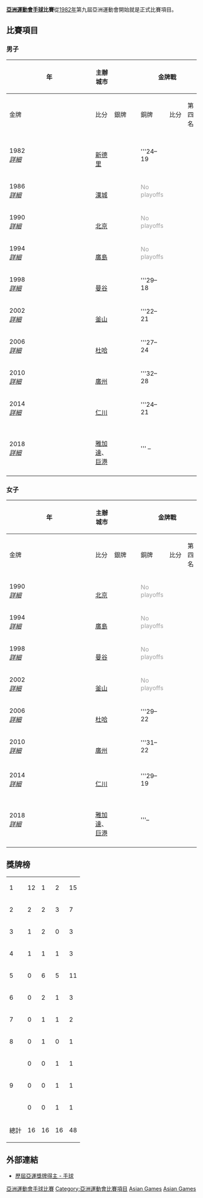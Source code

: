 '''[[亞洲運動會|亞洲運動會]][[手球|手球]]比賽'''從[[1982年亞洲運動會|1982年]]第九屆亞洲運動會開始就是正式比賽項目。

==比賽項目==
===男子===
{| class="wikitable" style="font-size:90%; width: 98%; text-align: center;"
!rowspan=2 width=5%|年
!rowspan=2 width=10%|主辦城市 
|width=1% rowspan=12| 
!colspan=3|金牌戰 
|width=1% rowspan=12| 
!colspan=3|銅牌戰 
|-
!width=15%|金牌 
!width=8%|比分 
!width=15%|銀牌 
!width=15%|銅牌
!width=8%|比分 
!width=15%|第四名
|- bgcolor=#D0E7FF
|1982<br />''[[1982年亞洲運動會手球比賽|詳細]]''
|{{IND}}<br />[[新德里|新德里]]
|{{hb-big|CHN}}
|'''24–19
|{{Hb-big|JPN}}
|{{Hb-big|KOR}}
|'''32–22
|{{Hb-big|KUW}}
|- 
|1986<br />''[[1986年亞洲運動會手球比賽|詳細]]''
|{{KOR}}<br />[[漢城|漢城]]
|{{Hb-big|KOR}}
|<font color=#A0A0A0>No playoffs</font>
|{{Hb-big|CHN}}
|{{Hb-big|JPN}}
|<font color=#A0A0A0>No playoffs</font>
|{{Hb-big|KUW}}
|- bgcolor=#D0E7FF
|1990<br />''[[1990年亞洲運動會手球比賽|詳細]]''
|{{CHN}}<br />[[北京|北京]]
|{{Hb-big|KOR}}
|<font color=#A0A0A0>No playoffs</font>
|{{Hb-big|JPN}}
|{{Hb-big|KSA}}
|<font color=#A0A0A0>No playoffs</font>
|{{Hb-big|CHN}}
|- 
|1994<br />''[[1994年亞洲運動會手球比賽|詳細]]''
|{{JPN}}<br />[[廣島|廣島]]
|{{Hb-big|KOR}}
|<font color=#A0A0A0>No playoffs</font>
|{{Hb-big|JPN}}
|{{Hb-big|CHN}}
|<font color=#A0A0A0>No playoffs</font>
|{{Hb-big|KUW}}
|- bgcolor=#D0E7FF
|1998<br />''[[1998年亞洲運動會手球比賽|詳細]]''
|{{THA}}<br />[[曼谷|曼谷]]
|{{Hb-big|KOR}}
|'''29–18
|{{Hb-big|KUW}}
|{{Hb-big|JPN}}
|'''28–23
|{{Hb-big|IRI}}
|- 
|2002<br />''[[2002年亞洲運動會手球比賽|詳細]]''
|{{KOR}}<br />[[釜山|釜山]]
|{{Hb-big|KOR}}
|'''22–21
|{{Hb-big|KUW}}
|{{Hb-big|QAT}}
|'''28–21
|{{Hb-big|JPN}}
|- bgcolor=#D0E7FF
|2006<br />''[[2006年亞洲運動會手球比賽|詳細]]''
|{{QAT}}<br />[[杜哈|杜哈]]
|{{Hb-big|KUW}}
|'''27–24
|{{Hb-big|QAT}}
|{{Hb-big|IRI}}
|'''31–27
|{{Hb-big|KOR}}
|- 
|2010<br />''[[2010年亞洲運動會手球比賽|詳細]]'' 
|{{CHN}}<br />[[廣州|廣州]]
|{{Hb-big|KOR}}
|'''32–28
|{{Hb-big|IRI}}
|{{Hb-big|JPN}}
|'''27–20
|{{Hb-big|KSA}}
|- bgcolor=#D0E7FF
|2014<br />''[[2014年亞洲運動會手球比賽|詳細]]''
|{{KOR}}<br />[[仁川|仁川]]
|{{Hb-big|QAT}}
|'''24–21
|{{Hb-big|KOR}}
|{{Hb-big|BHR}}
|'''28–25
|{{Hb-big|IRI}}
|- 
|2018<br />''[[2018年亞洲運動會手球比賽|詳細]]'' 
|{{INA}}<br />[[雅加達|雅加達]]、[[巨港|巨港]]
|{{Hb-big| }}
|''' –
|{{Hb-big| }}
|{{Hb-big| }}
|''' –
|{{Hb-big| }}
|- 
|}

===女子===
{| class="wikitable" style="font-size:90%; width: 98%; text-align: center;"
!rowspan=2 width=5%|年
!rowspan=2 width=10%|主辦城市 
|width=1% rowspan=12| 
!colspan=3|金牌戰 
|width=1% rowspan=12| 
!colspan=3|銅牌戰 
|-
!width=15%|金牌 
!width=8%|比分 
!width=15%|銀牌 
!width=15%|銅牌
!width=8%|比分 
!width=15%|第四名
|- style="background: #D0E6FF;"
|1990<br />''[[1990年亞洲運動會手球比賽|詳細]]''
|{{CHN}}<br />[[北京|北京]]
|{{hbw-big|KOR}}
|<font color=#A0A0A0>No playoffs</font>
|{{hbw-big|CHN}}
|{{hbw-big|TPE}}
|<font color=#A0A0A0>No playoffs</font>
|{{hbw-big|PRK}}
|- 
|1994<br />''[[1994年亞洲運動會手球比賽|詳細]]''
|{{JPN}}<br />[[廣島|廣島]]
|{{hbw-big|KOR}}
|<font color=#A0A0A0>No playoffs</font>
|{{hbw-big|JPN}}
|{{hbw-big|CHN}}
|<font color=#A0A0A0>No playoffs</font>
|{{hbw-big|KAZ}}
|- style="background: #D0E6FF;"
|1998<br />''[[1998年亞洲運動會手球比賽|詳細]]''
|{{THA}}<br />[[曼谷|曼谷]]
|{{hbw-big|KOR}}
|<font color=#A0A0A0>No playoffs</font>
|{{hbw-big|PRK}}
|{{hbw-big|JPN}}
|<font color=#A0A0A0>No playoffs</font>
|{{hbw-big|CHN}}
|- 
|2002<br />''[[2002年亞洲運動會手球比賽|詳細]]''
|{{KOR}}<br />[[釜山|釜山]]
|{{hbw-big|KOR}}
|<font color=#A0A0A0>No playoffs</font>
|{{hbw-big|KAZ}}
|{{hbw-big|CHN}}
|<font color=#A0A0A0>No playoffs</font>
|{{hbw-big|JPN}}
|- style="background: #D0E6FF;"
|2006<br />''[[2006年亞洲運動會手球比賽|詳細]]''
|{{QAT}}<br />[[杜哈|杜哈]]
|{{hbw-big|KOR}}
|'''29–22
|{{hbw-big|KAZ}}
|{{hbw-big|JPN}}
|'''25–22
|{{hbw-big|CHN}}
|- 
|2010<br />''[[2010年亞洲運動會手球比賽|詳細]]'' 
|{{CHN}}<br />[[廣州|廣州]]
|{{Hb-big|CHN}}
|'''31–22
|{{Hb-big|JPN}}
|{{Hb-big|KOR}}
|'''38–26
|{{Hb-big|KAZ}}
|-
|- bgcolor=#D0E7FF
|2014<br />''[[2014年亞洲運動會手球比賽|詳細]]''
|{{KOR}}<br />[[仁川|仁川]]
|{{Hb-big|KOR}}
|'''29–19
|{{Hb-big|JPN}}
|{{Hb-big|KAZ}}
|'''27–26
|{{Hb-big|CHN}}
|- 
|2018<br />''[[2018年亞洲運動會手球比賽|詳細]]'' 
|{{INA}}<br />[[雅加達|雅加達]]、[[巨港|巨港]]
|{{Hb-big| }}
|'''–
|{{Hb-big| }}
|{{Hb-big| }}
|'''–
|{{Hb-big| }}
|- 
|}

==獎牌榜==
{| {{RankedMedalTable|nation-width=200px}}
|-
| 1 ||align=left| {{flagIOC2|KOR|Asian Games}} || 12|| 1 || 2 || 15
|-
| 2 ||align=left| {{flagIOC2|CHN|Asian Games}} || 2 || 2 || 3 || 7
|-
| 3 ||align=left| {{flagIOC2|KUW|Asian Games}} || 1 || 2 || 0 || 3
|-
| 4 ||align=left| {{flagIOC2|QAT|Asian Games}} || 1 || 1 || 1 || 3
|-
| 5 ||align=left| {{flagIOC2|JPN|Asian Games}} || 0 || 6 || 5 || 11
|-
| 6 ||align=left| {{flagIOC2|KAZ|Asian Games}} || 0 || 2 || 1 || 3
|-
| 7 ||align=left| {{flagIOC2|IRI|Asian Games}} || 0 || 1 || 1 || 2
|-
| 8 ||align=left| {{flagIOC2|PRK|Asian Games}} || 0 || 1 || 0 || 1
|-
| rowspan=3|9 ||align=left| {{flagIOC2|BRN|Asian Games}} || 0 || 0 || 1 || 1
|-
| align=left| {{flagIOC2|TPE|Asian Games}} || 0 || 0 || 1 || 1
|-
| align=left| {{flagIOC2|KSA|Asian Games}} || 0 || 0 || 1 || 1
|- 
!colspan=2| 總計 || 16 || 16 || 16 || 48
|}

== 外部連結 ==
*[https://web.archive.org/web/20160923073728/http://www.doha-2006.com/gis/menuroot/sports/Handball_HR.aspx-id=HB.html 歷屆亞運獎牌得主 - 手球]

{{亞洲運動會項目}}
{{亞洲運動會手球比賽}}
{{國際手球}}

[[Category:亞洲運動會手球比賽|]]
[[Category:亞洲運動會比賽項目|Category:亞洲運動會比賽項目]]
[[Category:綜合運動會手球比賽|Asian Games]]
[[Category:亞洲手球賽事|Asian Games]]